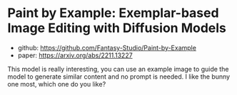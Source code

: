 
# Paint by Example: Exemplar-based Image Editing with Diffusion Models

- github: https://github.com/Fantasy-Studio/Paint-by-Example
- paper: https://arxiv.org/abs/2211.13227

This model is really interesting, you can use an example image to guide the model to generate similar content and no prompt is needed.
I like the bunny one most, which one do you like?

<YouTube youTubeId="NSAN3TzfhaI" />
